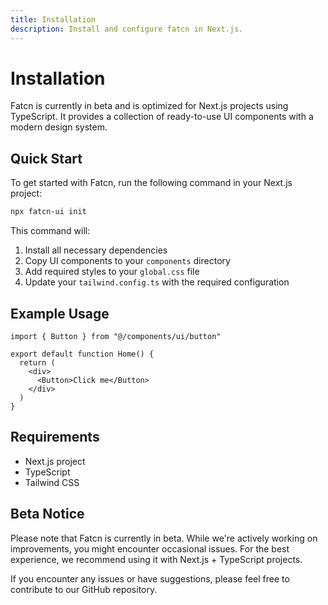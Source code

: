 ```yaml
---
title: Installation
description: Install and configure fatcn in Next.js.
---
```


# Installation

Fatcn is currently in beta and is optimized for Next.js projects using TypeScript. It provides a collection of ready-to-use UI components with a modern design system.

## Quick Start

To get started with Fatcn, run the following command in your Next.js project:

```bash
npx fatcn-ui init
```

This command will:
1. Install all necessary dependencies
2. Copy UI components to your `components` directory
3. Add required styles to your `global.css` file
4. Update your `tailwind.config.ts` with the required configuration

## Example Usage

```tsx
import { Button } from "@/components/ui/button"

export default function Home() {
  return (
    <div>
      <Button>Click me</Button>
    </div>
  )
}
```

## Requirements

- Next.js project
- TypeScript
- Tailwind CSS

## Beta Notice

Please note that Fatcn is currently in beta. While we're actively working on improvements, you might encounter occasional issues. For the best experience, we recommend using it with Next.js + TypeScript projects.

If you encounter any issues or have suggestions, please feel free to contribute to our GitHub repository.
